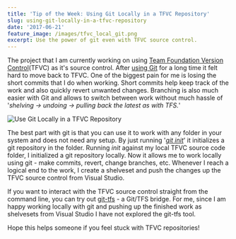 ```yaml
---
title: 'Tip of the Week: Using Git Locally in a TFVC Repository'
slug: using-git-locally-in-a-tfvc-repository
date: '2017-06-21'
feature_image: /images/tfvc_local_git.png
excerpt: Use the power of git even with TFVC source control.
---
```

The project that I am currently working on using [Team Foundation Version Control](https://www.visualstudio.com/en-us/docs/tfvc/overview)(TFVC) as it's source control. After [using Git](/blog/git-checkout-tfs/) for a long time it felt hard to move back to TFVC. One of the biggest pain for me is losing the short commits that I do when working. Short commits help keep track of the work and also quickly revert unwanted changes. Branching is also much easier with Git and allows to switch between work without much hassle of '_shelving -> undoing -> pulling back the latest as with TFS._'

![Use Git Locally in a TFVC Repository](/images/tfvc_local_git.png)

The best part with git is that you can use it to work with any folder in your system and does not need any setup. By just running '_[git init](https://git-scm.com/docs/git-init)_' it initializes a git repository in the folder. Running _init_ against my local TFVC source code folder, I initialized a git repository locally. Now it allows me to work locally using git - make commits, revert, change branches, etc. Whenever I reach a logical end to the work, I create a shelveset and push the changes up the TFVC source control from Visual Studio.

If you want to interact with the TFVC source control straight from the command line, you can try out [git-tfs](https://github.com/git-tfs/git-tfs) - a Git/TFS bridge. For me, since I am happy working locally with git and pushing up the finished work as shelvesets from Visual Studio I have not explored the git-tfs tool.

Hope this helps someone if you feel stuck with TFVC repositories!
